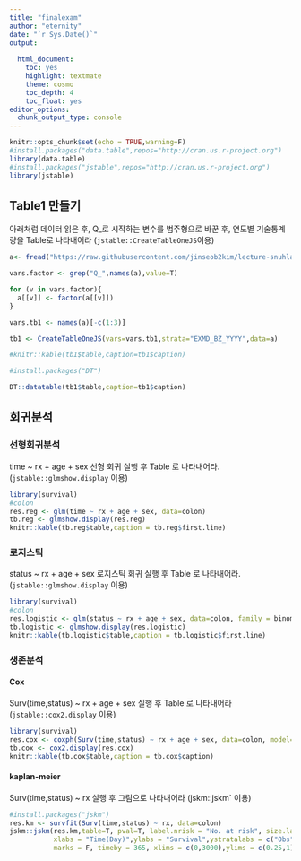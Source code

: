 ```yaml
---
title: "finalexam"
author: "eternity"
date: "`r Sys.Date()`"
output: 
   
  html_document: 
    toc: yes
    highlight: textmate
    theme: cosmo
    toc_depth: 4
    toc_float: yes
editor_options: 
  chunk_output_type: console
---
```


```r
knitr::opts_chunk$set(echo = TRUE,warning=F)
#install.packages("data.table",repos="http://cran.us.r-project.org")
library(data.table)
#install.packages("jstable",repos="http://cran.us.r-project.org")
library(jstable)
```

## Table1 만들기

아래처럼 데이터 읽은 후, Q_로 시작하는 변수를 범주형으로 바꾼 후, 연도별 기술통계량을 Table로 나타내어라
(`jstable::CreateTableOneJS`이용)

```r
a<- fread("https://raw.githubusercontent.com/jinseob2kim/lecture-snuhlab/master/data/example_g1e.csv")

vars.factor <- grep("Q_",names(a),value=T)

for (v in vars.factor){
  a[[v]] <- factor(a[[v]])
}

vars.tb1 <- names(a)[-c(1:3)]

tb1 <- CreateTableOneJS(vars=vars.tb1,strata="EXMD_BZ_YYYY",data=a)

#knitr::kable(tb1$table,caption=tb1$caption)

#install.packages("DT")

DT::datatable(tb1$table,caption=tb1$caption)

```
## 회귀분석

### 선형회귀분석

time ~ rx + age + sex 선형 회귀 실행 후 Table 로 나타내어라. (`jstable::glmshow.display` 이용)

```r
library(survival)
#colon
res.reg <- glm(time ~ rx + age + sex, data=colon)
tb.reg <- glmshow.display(res.reg)
knitr::kable(tb.reg$table,caption = tb.reg$first.line)
```
### 로지스틱

status ~ rx + age + sex 로지스틱 회귀 실행 후 Table 로 나타내어라. (`jstable::glmshow.display` 이용)

```r
library(survival)
#colon
res.logistic <- glm(status ~ rx + age + sex, data=colon, family = binomial)
tb.logistic <- glmshow.display(res.logistic)
knitr::kable(tb.logistic$table,caption = tb.logistic$first.line)
```


### 생존분석

#### Cox

Surv(time,status) ~ rx + age + sex 실행 후 Table 로 나타내어라 (`jstable::cox2.display` 이용)

```r
library(survival)
res.cox <- coxph(Surv(time,status) ~ rx + age + sex, data=colon, model=T)
tb.cox <- cox2.display(res.cox)
knitr::kable(tb.cox$table,caption = tb.cox$caption)
```

#### kaplan-meier

Surv(time,status) ~ rx 실행 후 그림으로 나타내어라 (jskm::jskm` 이용)

```r
#install.packages("jskm")
res.km <- survfit(Surv(time,status) ~ rx, data=colon)
jskm::jskm(res.km,table=T, pval=T, label.nrisk = "No. at risk", size.label.nrisk = 8,
           xlabs = "Time(Day)",ylabs = "Survival",ystratalabs = c("Obs","Lev","Lev + 5FU"),ystrataname = "rx",
           marks = F, timeby = 365, xlims = c(0,3000),ylims = c(0.25,1),showpercent = T)


```

